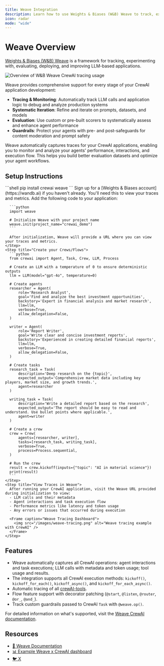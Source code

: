 ```yaml
---
title: Weave Integration
description: Learn how to use Weights & Biases (W&B) Weave to track, experiment with, evaluate, and improve your CrewAI applications.
icon: radar
mode: "wide"
---
```


# Weave Overview

[Weights & Biases (W&B) Weave](https://weave-docs.wandb.ai/) is a framework for tracking, experimenting with, evaluating, deploying, and improving LLM-based applications. 

![Overview of W&B Weave CrewAI tracing usage](/images/weave-tracing.gif)

Weave provides comprehensive support for every stage of your CrewAI application development:

- **Tracing & Monitoring**: Automatically track LLM calls and application logic to debug and analyze production systems
- **Systematic Iteration**: Refine and iterate on prompts, datasets, and models
- **Evaluation**: Use custom or pre-built scorers to systematically assess and enhance agent performance
- **Guardrails**: Protect your agents with pre- and post-safeguards for content moderation and prompt safety

Weave automatically captures traces for your CrewAI applications, enabling you to monitor and analyze your agents' performance, interactions, and execution flow. This helps you build better evaluation datasets and optimize your agent workflows.

## Setup Instructions

<Steps>
    <Step title="Install required packages">
      ```shell
      pip install crewai weave
      ```
    </Step>
    <Step title="Set up W&B Account">
      Sign up for a [Weights & Biases account](https://wandb.ai) if you haven't already. You'll need this to view your traces and metrics.
    </Step>
    <Step title="Initialize Weave in Your Application">
      Add the following code to your application:

      ```python
      import weave

      # Initialize Weave with your project name
      weave.init(project_name="crewai_demo")
      ```
      
      After initialization, Weave will provide a URL where you can view your traces and metrics.
    </Step>
    <Step title="Create your Crews/Flows">
      ```python
      from crewai import Agent, Task, Crew, LLM, Process

      # Create an LLM with a temperature of 0 to ensure deterministic outputs
      llm = LLM(model="gpt-4o", temperature=0)

      # Create agents
      researcher = Agent(
          role='Research Analyst',
          goal='Find and analyze the best investment opportunities',
          backstory='Expert in financial analysis and market research',
          llm=llm,
          verbose=True,
          allow_delegation=False,
      )

      writer = Agent(
          role='Report Writer',
          goal='Write clear and concise investment reports',
          backstory='Experienced in creating detailed financial reports',
          llm=llm,
          verbose=True,
          allow_delegation=False,
      )

      # Create tasks
      research_task = Task(
          description='Deep research on the {topic}',
          expected_output='Comprehensive market data including key players, market size, and growth trends.',
          agent=researcher
      )

      writing_task = Task(
          description='Write a detailed report based on the research',
          expected_output='The report should be easy to read and understand. Use bullet points where applicable.',
          agent=writer
      )

      # Create a crew
      crew = Crew(
          agents=[researcher, writer],
          tasks=[research_task, writing_task],
          verbose=True,
          process=Process.sequential,
      )

      # Run the crew
      result = crew.kickoff(inputs={"topic": "AI in material science"})
      print(result)
      ```
    </Step>
    <Step title="View Traces in Weave">
      After running your CrewAI application, visit the Weave URL provided during initialization to view:
      - LLM calls and their metadata
      - Agent interactions and task execution flow
      - Performance metrics like latency and token usage
      - Any errors or issues that occurred during execution

      <Frame caption="Weave Tracing Dashboard">
        <img src="/images/weave-tracing.png" alt="Weave tracing example with CrewAI" />
      </Frame>
    </Step>
</Steps>

## Features

- Weave automatically captures all CrewAI operations: agent interactions and task executions; LLM calls with metadata and token usage; tool usage and results.
- The integration supports all CrewAI execution methods: `kickoff()`, `kickoff_for_each()`, `kickoff_async()`, and `kickoff_for_each_async()`.
- Automatic tracing of all [crewAI-tools](https://github.com/crewAIInc/crewAI-tools).
- Flow feature support with decorator patching (`@start`, `@listen`, `@router`, `@or_`, `@and_`).
- Track custom guardrails passed to CrewAI `Task` with `@weave.op()`.

For detailed information on what's supported, visit the [Weave CrewAI documentation](https://weave-docs.wandb.ai/guides/integrations/crewai/#getting-started-with-flow).

## Resources

- [📘 Weave Documentation](https://weave-docs.wandb.ai)
- [📊 Example Weave x CrewAI dashboard](https://wandb.ai/ayut/crewai_demo/weave/traces?cols=%7B%22wb_run_id%22%3Afalse%2C%22attributes.weave.client_version%22%3Afalse%2C%22attributes.weave.os_name%22%3Afalse%2C%22attributes.weave.os_release%22%3Afalse%2C%22attributes.weave.os_version%22%3Afalse%2C%22attributes.weave.source%22%3Afalse%2C%22attributes.weave.sys_version%22%3Afalse%7D&peekPath=%2Fayut%2Fcrewai_demo%2Fcalls%2F0195c838-38cb-71a2-8a15-651ecddf9d89)
- [🐦 X](https://x.com/weave_wb)
